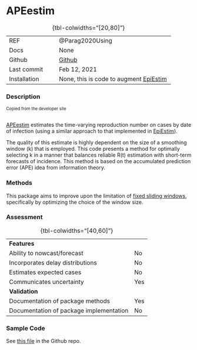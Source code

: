 # APEestim { .unnumbered}

| | 
|:---|:--------|
| REF| @Parag2020Using|
| Docs| None|
| Github|  [Github](https://github.com/kpzoo/model-selection-for-epidemic-renewal-models)|
| Last commit|Feb 12, 2021|
| Installation | None, this is code to augment [EpiEstim](package_EpiEstim.qmd)|
: {tbl-colwidths="[20,80]"}

### Description
<div style="font-size:0.8em">Copied from the developer site<br><br></div>

[APEestim](package_APEestim.qmd) estimates the time-varying reproduction number on cases by date of infection (using a similar approach to that implemented in [EpiEstim](package_EpiEstim.qmd)).

The quality of this estimate is highly dependent on the size of a smoothing window (k) that is employed. This code presents a method for optimally selecting k in a manner that balances reliable R(t) estimation with short-term forecasts of incidence. This method is based on the accumulated prediction error (APE) idea from information theory.

### Methods

This package aims to improve upon the limitation of [fixed sliding windows](methods_time.qmd#sec-fixedwindow), specifically by optimizing the choice of the window size.

### Assessment

| | 
|:---|:--------|
|<strong>Features</strong>||
| Ability to nowcast/forecast| No|
| Incorporates delay distributions| No|
| Estimates expected cases| No|
| Communicates uncertainty| Yes|
|<strong>Validation</strong>||
| Documentation of package methods| Yes|
| Documentation of package implementation| No|
: {tbl-colwidths="[40,60]"}

### Sample Code

See [this file](https://github.com/kpzoo/model-selection-for-epidemic-renewal-models/blob/master/apeExamples.R) in the Github repo.
